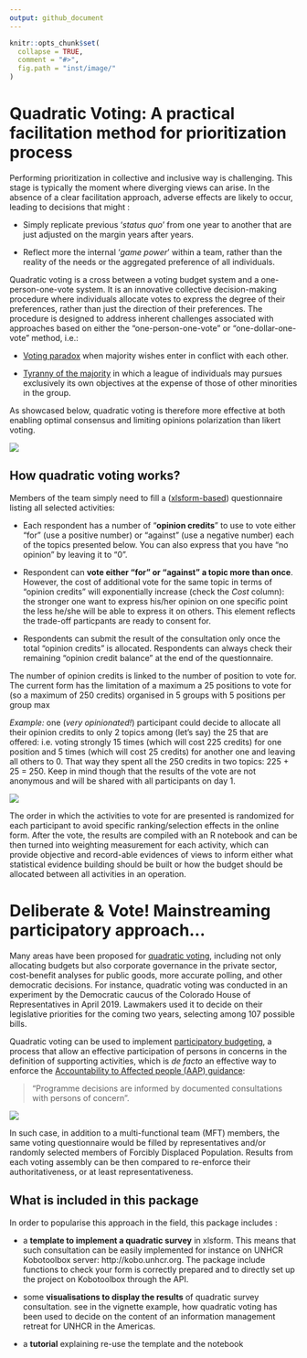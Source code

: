 ```yaml
---
output: github_document
---
```


<!-- README.md is generated from README.Rmd. Please edit that file -->

```r
knitr::opts_chunk$set(
  collapse = TRUE,
  comment = "#>",
  fig.path = "inst/image/"
)
```

 

# Quadratic Voting: A practical facilitation method for prioritization process 

<!-- badges: start -->
<!-- badges: end -->


Performing prioritization in collective and inclusive way is challenging. This stage is typically the moment where diverging views can arise. In the absence of a clear facilitation approach, adverse effects are likely to occur, leading to decisions that might : 

 * Simply replicate previous '_status quo_' from one year to another that are just adjusted on the margin years after years. 

 * Reflect more the internal '_game power_' within a team, rather than the reality of the needs or the aggregated preference of all individuals. 

Quadratic voting is a cross between a voting budget system and a one-person-one-vote system. It is an innovative collective decision-making procedure where individuals allocate votes to express the degree of their preferences, rather than just the direction of their preferences. The procedure is designed to address inherent challenges associated with approaches based on either the "one-person-one-vote" or “one-dollar-one-vote” method, i.e.:  

 *  [Voting paradox](https://en.wikipedia.org/wiki/Paradox_of_voting) when majority wishes enter in conflict with each other. 

 *  [Tyranny of the majority](https://en.wikipedia.org/wiki/Tyranny_of_the_majority) in which a league of individuals may pursues exclusively its own objectives at the expense of those of other minorities in the group. 

As showcased below, quadratic voting is therefore more effective at both enabling optimal consensus and limiting opinions polarization than likert voting. 

![](inst/image/example.jpg)


## How quadratic voting works? 

Members of the team simply need to fill a ([xlsform-based](http://xlsform.org)) questionnaire listing all selected activities: 

 * Each respondent has a number of "__opinion credits__" to use to vote either "for" (use a positive number) or "against" (use a negative number) each of the topics presented below. You can also express that you have "no opinion" by leaving it to "0".   

 * Respondent can __vote either "for" or "against" a topic more than once__. However, the cost of additional vote for the same topic in terms of "opinion credits" will exponentially increase (check the _Cost_ column): the stronger one want to express his/her opinion on one specific point the less he/she will be able to express it on others. This element reflects the trade-off particpants are ready to consent for.  

 * Respondents can submit the result of the consultation only once the total "opinion credits" is allocated. Respondents can always check their remaining "opinion credit balance" at the end of the questionnaire.  
 
The number of opinion credits is linked to the number of position to vote for. The current form has the limitation of a maximum a 25 positions to vote for (so a maximum of 250 credits) organised in 5 groups with 5 positions per group max 

_Example:_ one (_very opinionated!_) participant could decide to allocate all their opinion credits to only 2 topics among (let's say) the 25 that are offered: i.e. voting strongly 15 times (which will cost 225 credits) for one position and 5 times (which will cost 25 credits) for another one and leaving all others to 0. That way they spent all the 250 credits in two topics: 225 + 25 = 250. Keep in mind though that the results of the vote are not anonymous and will be shared with all participants on day 1.


![](inst/image/voting.png)


The order in which the activities to vote for are presented is randomized for each participant to avoid specific ranking/selection effects in the online form. After the vote, the results are compiled with an R notebook and can be then turned into weighting measurement for each activity, which can provide objective and record-able evidences of views to inform either what statistical evidence building should be built or how the budget should be allocated between all activities in an operation. 

# Deliberate & Vote! Mainstreaming participatory approach... 

Many areas have been proposed for [quadratic voting](https://www.radicalxchange.org/media/papers/The_Handbook_for_Radical_Local_Democracy.pdf#page=6), including not only allocating budgets but also corporate governance in the private sector, cost-benefit analyses for public goods, more accurate polling, and other democratic decisions. For instance, quadratic voting was conducted in an experiment by the Democratic caucus of the Colorado House of Representatives in April 2019. Lawmakers used it to decide on their legislative priorities for the coming two years, selecting among 107 possible bills. 

Quadratic voting can be used to implement [participatory budgeting](https://www.participatorybudgeting.org/what-is-pb/), a process that allow an effective participation of persons in concerns in the definition of supporting activities, which is _de facto_ an effective way to enforce the [Accountability to Affected people (AAP) guidance](https://www.unhcr.org/handbooks/aap/documents/UNHCR-AAP_Operational_Guidance.pdf): 

> "Programme decisions are informed by documented consultations with persons of concern". 

![](inst/image/PB-Process-Cycle-Diagrmo.png)

In such case, in addition to a multi-functional team (MFT) members, the same voting questionnaire would be filled by representatives and/or randomly selected members of Forcibly Displaced Population. Results from each voting assembly can be then compared to re-enforce their authoritativeness, or at least representativeness. 


## What is included in this package

In order to popularise this approach in the field, this package includes :  

 * a __template to implement a quadratic survey__ in xlsform. This means that such consultation can be easily implemented for instance on UNHCR Kobotoolbox server: http://kobo.unhcr.org. The package include functions to check your form is correctly prepared and to directly set up the project on Kobotoolbox through the API.  

 * some __visualisations to display the results__ of quadratic survey consultation. see  in the vignette example, how quadratic voting has been used to decide on the content of an information management retreat for UNHCR in the Americas.  

 * a __tutorial__ explaining re-use the template and the notebook  
